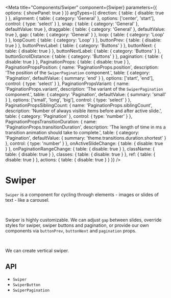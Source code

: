 

<Meta
  title="Components/Swiper"
  component={Swiper}
  parameters={{
    options: { showPanel: true }
  }}
  argTypes={{
    direction: {
      table: {
        disable: true
      }
    },
    alignment: {
      table: {
        category: 'General'
      },
      options: ['center', 'start'],
      control: { type: 'select' }
    },
    snap: {
      table: {
        category: 'General'
      },
      defaultValue: true
    },
    draggable: {
      table: {
        category: 'General'
      },
      defaultValue: true
    },
    gap: {
      table: {
        category: 'General'
      }
    },
    loop: {
      table: {
        category: 'Loop'
      }
    },
    loopCount: {
      table: {
        category: 'Loop'
      }
    },
    buttonPrev: {
      table: {
        disable: true
      }
    },
    buttonPrevLabel: {
      table: {
        category: 'Buttons'
      }
    },
    buttonNext: {
      table: {
        disable: true
      }
    },
    buttonNextLabel: {
      table: {
        category: 'Buttons'
      }
    },
    buttonScrollDistance: {
      table: {
        category: 'Buttons'
      }
    },
    pagination: {
      table: {
        disable: true
      }
    },
    PaginationProps: {
      table: {
        disable: true
      }
    },
    PaginationPropsPosition: {
      name: 'PaginationProps.position',
      description: 'The position of the `SwiperPagination` component.',
      table: {
        category: 'Pagination',
        defaultValue: { summary: 'end' }
      },
      options: ['start', 'end'],
      control: { type: 'select' }
    },
    PaginationPropsVariant: {
      name: 'PaginationProps.variant',
      description: 'The variant of the `SwiperPagination` component.',
      table: {
        category: 'Pagination',
        defaultValue: { summary: 'small' }
      },
      options: ['small', 'long', 'big'],
      control: { type: 'select' }
    },
    PaginationPropsSiblingCount: {
      name: 'PaginationProps.siblingCount',
      description: 'Number of always visible items before and after active slide.',
      table: {
        category: 'Pagination'
      },
      control: { type: 'number' }
    },
    PaginationPropsTransitionDuration: {
      name: 'PaginationProps.transitionDuration',
      description: 'The length of time in ms a transition animation should take to complete.',
      table: {
        category: 'Pagination',
        defaultValue: { summary: 'theme.transitions.duration.shortest' }
      },
      control: { type: 'number' }
    },
    onActiveSlideChange: {
      table: {
        disable: true
      }
    },
    onPaginationRangeChange: {
      table: {
        disable: true
      }
    },
    className: {
      table: {
        disable: true
      }
    },
    classes: {
      table: {
        disable: true
      }
    },
    ref: {
      table: {
        disable: true
      }
    },
    actions: {
      table: {
        disable: true
      }
    }
  }}
/>

# Swiper

`Swiper` is a component for cycling through elements - images or slides of text - like a carousel.

<Canvas>
  <Story story={stories.Demo} name="Demo" />
</Canvas>

<ArgsTable story="Demo" />

<br />

Swiper is highly customizable. We can adjust `gap` between slides, override styles for swiper, swiper buttons and
pagination, or provide our own components via `buttonPrev`, `buttonNext` and `pagination` props.

<Canvas>
  <Story
    story={stories.Customization}
    name="Customization"
    argTypes={{
      gap: {
        defaultValue: 8
      }
    }}
  />
</Canvas>

<br />

We can create vertical swiper.

<Canvas>
  <Story story={stories.Vertical} name="Vertical" />
</Canvas>

## API

<ul>
  <li>
    <LinkTo kind="components-api-swiper" story="page">
      <code>Swiper</code>
    </LinkTo>
  </li>
  <li>
    <LinkTo kind="components-api-swiperbutton" story="page">
      <code>SwiperButton</code>
    </LinkTo>
  </li>
  <li>
    <LinkTo kind="components-api-swiperpagination" story="page">
      <code>SwiperPagination</code>
    </LinkTo>
  </li>
</ul>
